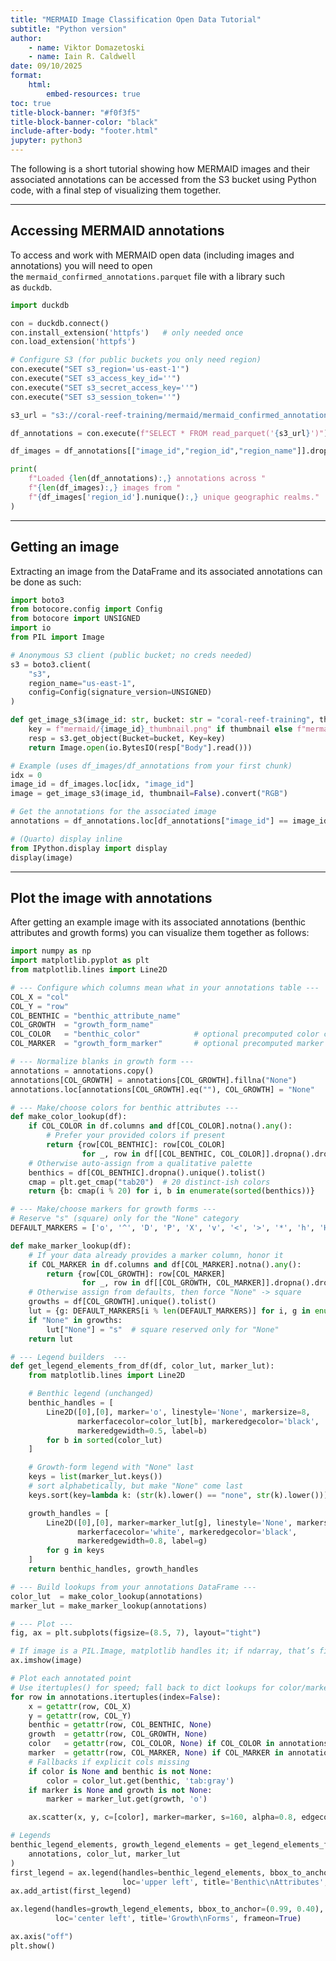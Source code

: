 ```yaml
---
title: "MERMAID Image Classification Open Data Tutorial"
subtitle: "Python version"
author:
    - name: Viktor Domazetoski
    - name: Iain R. Caldwell
date: 09/10/2025
format:
    html:
        embed-resources: true
toc: true
title-block-banner: "#f0f3f5"
title-block-banner-color: "black"
include-after-body: "footer.html"
jupyter: python3
---
```


The following is a short tutorial showing how MERMAID images and their associated annotations can be accessed from the S3 bucket using Python code, with a final step of visualizing them together.

------------------------------------------------------------------------

## Accessing MERMAID annotations

To access and work with MERMAID open data (including images and annotations) you will need to open the `mermaid_confirmed_annotations.parquet` file with a library such as `duckdb`.

```python
import duckdb

con = duckdb.connect()
con.install_extension('httpfs')   # only needed once
con.load_extension('httpfs')

# Configure S3 (for public buckets you only need region)
con.execute("SET s3_region='us-east-1'")
con.execute("SET s3_access_key_id=''")
con.execute("SET s3_secret_access_key=''")
con.execute("SET s3_session_token=''")

s3_url = "s3://coral-reef-training/mermaid/mermaid_confirmed_annotations.parquet"

df_annotations = con.execute(f"SELECT * FROM read_parquet('{s3_url}')").df()

df_images = df_annotations[["image_id","region_id","region_name"]].drop_duplicates("image_id")

print(
    f"Loaded {len(df_annotations):,} annotations across "
    f"{len(df_images):,} images from "
    f"{df_images['region_id'].nunique():,} unique geographic realms."
)

```

------------------------------------------------------------------------

## Getting an image

Extracting an image from the DataFrame and its associated annotations can be done as such:

```python
import boto3
from botocore.config import Config
from botocore import UNSIGNED
import io
from PIL import Image

# Anonymous S3 client (public bucket; no creds needed)
s3 = boto3.client(
    "s3",
    region_name="us-east-1",
    config=Config(signature_version=UNSIGNED)
)

def get_image_s3(image_id: str, bucket: str = "coral-reef-training", thumbnail: bool = False) -> Image.Image:
    key = f"mermaid/{image_id}_thumbnail.png" if thumbnail else f"mermaid/{image_id}.png"
    resp = s3.get_object(Bucket=bucket, Key=key)
    return Image.open(io.BytesIO(resp["Body"].read()))

# Example (uses df_images/df_annotations from your first chunk)
idx = 0
image_id = df_images.loc[idx, "image_id"]
image = get_image_s3(image_id, thumbnail=False).convert("RGB")

# Get the annotations for the associated image
annotations = df_annotations.loc[df_annotations["image_id"] == image_id]

# (Quarto) display inline
from IPython.display import display
display(image)
```

------------------------------------------------------------------------

## Plot the image with annotations

After getting an example image with its associated annotations (benthic attributes and growth forms) you can visualize them together as follows:

```python
import numpy as np
import matplotlib.pyplot as plt
from matplotlib.lines import Line2D

# --- Configure which columns mean what in your annotations table ---
COL_X = "col"
COL_Y = "row"
COL_BENTHIC = "benthic_attribute_name"   
COL_GROWTH  = "growth_form_name"         
COL_COLOR   = "benthic_color"            # optional precomputed color column
COL_MARKER  = "growth_form_marker"       # optional precomputed marker column

# --- Normalize blanks in growth form ---
annotations = annotations.copy()
annotations[COL_GROWTH] = annotations[COL_GROWTH].fillna("None")
annotations.loc[annotations[COL_GROWTH].eq(""), COL_GROWTH] = "None"

# --- Make/choose colors for benthic attributes ---
def make_color_lookup(df):
    if COL_COLOR in df.columns and df[COL_COLOR].notna().any():
        # Prefer your provided colors if present
        return {row[COL_BENTHIC]: row[COL_COLOR]
                for _, row in df[[COL_BENTHIC, COL_COLOR]].dropna().drop_duplicates().iterrows()}
    # Otherwise auto-assign from a qualitative palette
    benthics = df[COL_BENTHIC].dropna().unique().tolist()
    cmap = plt.get_cmap("tab20")  # 20 distinct-ish colors
    return {b: cmap(i % 20) for i, b in enumerate(sorted(benthics))}

# --- Make/choose markers for growth forms ---
# Reserve "s" (square) only for the "None" category
DEFAULT_MARKERS = ['o', '^', 'D', 'P', 'X', 'v', '<', '>', '*', 'h', 'H', 'p']  # no 's' here

def make_marker_lookup(df):
    # If your data already provides a marker column, honor it
    if COL_MARKER in df.columns and df[COL_MARKER].notna().any():
        return {row[COL_GROWTH]: row[COL_MARKER]
                for _, row in df[[COL_GROWTH, COL_MARKER]].dropna().drop_duplicates().iterrows()}
    # Otherwise assign from defaults, then force "None" -> square
    growths = df[COL_GROWTH].unique().tolist()
    lut = {g: DEFAULT_MARKERS[i % len(DEFAULT_MARKERS)] for i, g in enumerate(sorted(growths))}
    if "None" in growths:
        lut["None"] = "s"  # square reserved only for "None"
    return lut

# --- Legend builders  ---
def get_legend_elements_from_df(df, color_lut, marker_lut):
    from matplotlib.lines import Line2D

    # Benthic legend (unchanged)
    benthic_handles = [
        Line2D([0],[0], marker='o', linestyle='None', markersize=8,
               markerfacecolor=color_lut[b], markeredgecolor='black',
               markeredgewidth=0.5, label=b)
        for b in sorted(color_lut)
    ]

    # Growth-form legend with "None" last
    keys = list(marker_lut.keys())
    # sort alphabetically, but make "None" come last
    keys.sort(key=lambda k: (str(k).lower() == "none", str(k).lower()))

    growth_handles = [
        Line2D([0],[0], marker=marker_lut[g], linestyle='None', markersize=8,
               markerfacecolor='white', markeredgecolor='black',
               markeredgewidth=0.8, label=g)
        for g in keys
    ]
    return benthic_handles, growth_handles

# --- Build lookups from your annotations DataFrame ---
color_lut  = make_color_lookup(annotations)
marker_lut = make_marker_lookup(annotations)

# --- Plot ---
fig, ax = plt.subplots(figsize=(8.5, 7), layout="tight")

# If image is a PIL.Image, matplotlib handles it; if ndarray, that’s fine too
ax.imshow(image)

# Plot each annotated point
# Use itertuples() for speed; fall back to dict lookups for color/marker
for row in annotations.itertuples(index=False):
    x = getattr(row, COL_X)
    y = getattr(row, COL_Y)
    benthic = getattr(row, COL_BENTHIC, None)
    growth  = getattr(row, COL_GROWTH, None)
    color   = getattr(row, COL_COLOR, None) if COL_COLOR in annotations.columns else None
    marker  = getattr(row, COL_MARKER, None) if COL_MARKER in annotations.columns else None
    # Fallbacks if explicit cols missing
    if color is None and benthic is not None:
        color = color_lut.get(benthic, 'tab:gray')
    if marker is None and growth is not None:
        marker = marker_lut.get(growth, 'o')

    ax.scatter(x, y, c=[color], marker=marker, s=160, alpha=0.8, edgecolors='black', linewidths=0.4)

# Legends
benthic_legend_elements, growth_legend_elements = get_legend_elements_from_df(
    annotations, color_lut, marker_lut
)
first_legend = ax.legend(handles=benthic_legend_elements, bbox_to_anchor=(0.99, 1.0),
                         loc='upper left', title='Benthic\nAttributes', frameon=True)
ax.add_artist(first_legend)

ax.legend(handles=growth_legend_elements, bbox_to_anchor=(0.99, 0.40),
          loc='center left', title='Growth\nForms', frameon=True)

ax.axis("off")
plt.show()
```